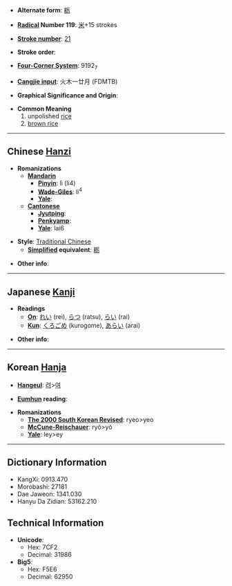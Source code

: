 * '''Alternate form''': [[粝]]

* '''[[Wiktionary:Chinese radical index| Radical]] Number 119''': [[Wiktionary:Chinese radical index 米|米]]+15 strokes

* '''[[Wiktionary:Chinese total strokes index|Stroke number]]''': [[Wiktionary:Chinese total strokes index 21|21]]

* '''Stroke order''': 

* '''[[Wiktionary:Chinese four corner index|Four-Corner System]]''': 9192<sub>7</sub>

* '''[[Wiktionary:Chinese Cangjie index|Cangjie input]]''': 火木一廿月 (FDMTB)

* '''Graphical Significance and Origin''': 

* '''Common Meaning'''
*#unpolished [[rice]]
*# [[brown rice]]

----

== Chinese [[Hanzi]] ==

* '''Romanizations'''
** '''[[Mandarin]]'''
*** '''[[Pinyin]]''': lì (li4)
*** '''[[Wade-Giles]]''': li<sup>4</sup>
*** '''[[Yale]]''': 
** '''[[Cantonese]]'''
*** '''[[Jyutping]]''':
*** '''[[Penkyamp]]''': 
*** '''[[Yale]]''': lai6

* '''Style''': [[Traditional Chinese]] 
** '''[[Simplified Chinese|Simplified]] equivalent''': [[粝]]

* '''Other info''': 

----

== Japanese [[Kanji]] ==

* '''Readings'''
** '''[[On]]''': [[れい]] (rei), [[らつ]] (ratsu), [[らい]] (rai)
** '''[[Kun]]''': [[くろごめ]] (kurogome), [[あらい]] (arai)

* '''Other info''':  

----

== Korean [[Hanja]] ==

* '''[[Hangeul]]''': [[려]]>[[여]]

* '''[[Eumhun]] reading''': 

* '''Romanizations'''
** '''[[The 2000 South Korean Revised Romanization|The 2000 South Korean Revised]]''': ryeo>yeo
** '''[[McCune-Reischauer]]''': ryŏ>yŏ
** '''[[Yale]]''': ley>ey

----

== Dictionary Information ==

* KangXi: 0913.470
* Morobashi: 27181
* Dae Jaweon: 1341.030
* Hanyu Da Zidian: 53162.210

== Technical Information ==

* '''Unicode''':
** Hex: 7CF2
** Decimal: 31986
* '''Big5''':
** Hex: F5E6
** Decimal: 62950